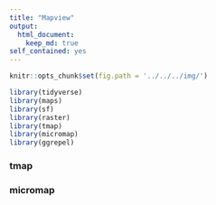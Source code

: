 ```yaml
---
title: "Mapview"
output: 
  html_document:
    keep_md: true
self_contained: yes
---
```


<script src="../../../js/hideoutput.js"></script>

```r
knitr::opts_chunk$set(fig.path = '../../../img/')

library(tidyverse)
library(maps)
library(sf)
library(raster)
library(tmap)
library(micromap)
library(ggrepel)
```

### tmap

### micromap 